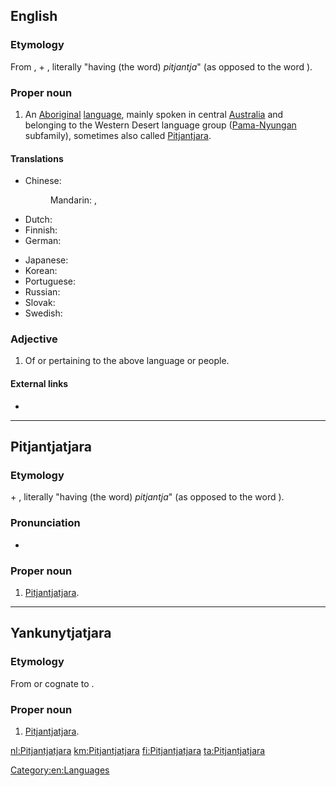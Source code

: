 {{also|pitjantjatjara}}
==English==
{{wikipedia}}

===Etymology===
From {{etyl|pjt|en}}, {{m|pjt|pitjantja}} + {{m|pjt|tjara}}, literally "having (the word) ''pitjantja''" (as opposed to the word {{m|kdd|yankunytja}}).

===Proper noun===
{{en-proper noun}}

# An [[Aboriginal]] [[language]], mainly spoken in central [[Australia]] and belonging to the Western Desert language group ([[Pama-Nyungan]] subfamily), sometimes also called [[Pitjantjara]].

====Translations====
{{trans-top|the aboriginal language mainly spoken in central Australia}}
* Chinese:
*: Mandarin: {{t|cmn|皮堅加加拉印地安語|sc=Hani}}, {{t|cmn|皮坚加加拉印地安语|tr=Píjiānjiājiālā yìndì'ān yǔ|sc=Hani}}
* Dutch: {{t+|nl|Pitjantjatjara}}
* Finnish: {{t+|fi|pitjantjatjara}}
* German: {{t|de|Pitjantjatjara|n}}
{{trans-mid}}
* Japanese: {{t|ja|ピチャンチャチャラ語|tr=Pichanchachara-go|sc=Jpan}}
* Korean: {{t|ko|피짠짜짜라어|tr=Pijjanjjajjara-eo|sc=Kore}}
* Portuguese: {{t+|pt|pitjantjatjara}}
* Russian: {{t+|ru|питьянтьятья́ра|m|f}}
* Slovak: {{t|sk|pitjantjatjara|f}}
* Swedish: {{t+|sv|pitjantjatjara}}
{{trans-bottom}}

===Adjective===
{{en-adj|-}}

# Of or pertaining to the above language or people.

====External links====
* {{ethnologue|code=pjt}}

[[Category:en:Languages]]

----

==Pitjantjatjara==

===Etymology===
{{m|pjt|pitjantja}} + {{m|pjt|tjara}}, literally "having (the word) ''pitjantja''" (as opposed to the word {{m|kdd|yankunytja}}).

===Pronunciation===
* {{IPA|/ˈpɪcaɲcaɾa/|/ˈpɪcaɲcacaɾa/|lang=pjt}}

===Proper noun===
{{head|pjt|proper noun}}

# [[#English|Pitjantjatjara]].

----

==Yankunytjatjara==

===Etymology===
From or cognate to {{etyl|pjt|kdd}} {{m|pjt|Pitjantjatjara}}.

===Proper noun===
{{head|kdd|proper noun}}

# [[#English|Pitjantjatjara]].

[[nl:Pitjantjatjara]]
[[km:Pitjantjatjara]]
[[fi:Pitjantjatjara]]
[[ta:Pitjantjatjara]]
